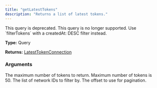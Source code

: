 ```yaml
---
title: "getLatestTokens"
description: "Returns a list of latest tokens."
---
```


<Warning>
  This query is deprecated. This query is no longer supported. Use `filterTokens` with a createdAt: DESC filter instead.
</Warning>

**Type:** Query

**Returns:** [LatestTokenConnection](/api-reference/types/latesttokenconnection)

### Arguments

<ResponseField name="limit" type="Int">
  The maximum number of tokens to return. Maximum number of tokens is 50.
</ResponseField>

<ResponseField name="networkFilter" type="[Int!]">
  The list of network IDs to filter by.
</ResponseField>

<ResponseField name="offset" type="Int">
  The offset to use for pagination.
</ResponseField>

